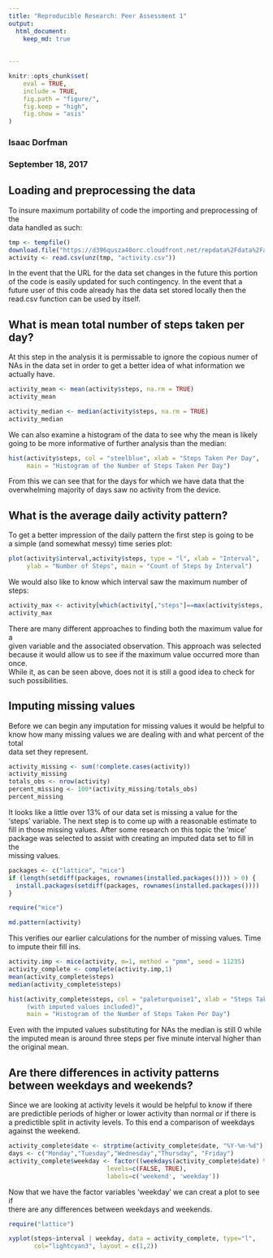 ---
title: "Reproducible Research: Peer Assessment 1"
output: 
  html_document:
    keep_md: true
    
    
---
```{r, echo=FALSE}
knitr::opts_chunk$set(
    eval = TRUE,
    include = TRUE,
    fig.path = "figure/", 
    fig.keep = "high", 
    fig.show = "asis"
)
```

### Isaac Dorfman
### September 18, 2017

## Loading and preprocessing the data

To insure maximum portability of code the importing and preprocessing of the  
data handled as such:

```{r}
tmp <- tempfile()
download.file("https://d396qusza40orc.cloudfront.net/repdata%2Fdata%2Factivity.zip",tmp)
activity <- read.csv(unz(tmp, "activity.csv"))
```

In the event that the URL for the data set changes in the future this portion  
of the code is easily updated for such contingency.  In the event that a  
future user of this code already has the data set stored locally then the  
read.csv function can be used by itself.

## What is mean total number of steps taken per day?

At this step in the analysis it is permissable to ignore the copious numer of  
NAs in the data set in order to get a better idea of what information we  
actually have.

```{r}
activity_mean <- mean(activity$steps, na.rm = TRUE)
activity_mean

activity_median <- median(activity$steps, na.rm = TRUE)
activity_median
```

We can also examine a histogram of the data to see why the mean is likely  
going to be more informative of further analysis than the median:

```{r}
hist(activity$steps, col = "steelblue", xlab = "Steps Taken Per Day",
     main = "Histogram of the Number of Steps Taken Per Day")
```

From this we can see that for the days for which we have data that the  
overwhelming majority of days saw no activity from the device.

## What is the average daily activity pattern?

To get a better impression of the daily pattern the first step is going to be  
a simple (and somewhat messy) time series plot:

```{r}
plot(activity$interval,activity$steps, type = "l", xlab = "Interval", 
     ylab = "Number of Steps", main = "Count of Steps by Interval")
```

We would also like to know which interval saw the maximum number of steps:

```{r}
activity_max <- activity[which(activity[,"steps"]==max(activity$steps, na.rm = TRUE)),]
activity_max
```

There are many different approaches to finding both the maximum value for a  
given variable and the associated observation.  This approach was selected  
because it would allow us to see if the maximum value occurred more than once.  
While it, as can be seen above, does not it is still a good idea to check for  
such possibilities.

## Imputing missing values

Before we can begin any imputation for missing values it would be helpful to  
know how many missing values we are dealing with and what percent of the total  
data set they represent.

```{r}
activity_missing <- sum(!complete.cases(activity))
activity_missing
totals_obs <- nrow(activity)
percent_missing <- 100*(activity_missing/totals_obs)
percent_missing
```

It looks like a little over 13% of our data set is missing a value for the  
'steps' variable.  The next step is to come up with a reasonable estimate to  
fill in those missing values.  After some research on this topic the 'mice'  
package was selected to assist with creating an imputed data set to fill in the  
missing values.

```{r, echo=FALSE}
packages <- c("lattice", "mice")
if (length(setdiff(packages, rownames(installed.packages()))) > 0) {
  install.packages(setdiff(packages, rownames(installed.packages())))  
}
```

```{r}
require("mice")

md.pattern(activity)
```

This verifies our earlier calculations for the number of missing values.  Time  
to impute their fill ins.  

```{r}
activity.imp <- mice(activity, m=1, method = "pmm", seed = 11235)
activity_complete <- complete(activity.imp,1)
mean(activity_complete$steps)
median(activity_complete$steps)

hist(activity_complete$steps, col = "paleturquoise1", xlab = "Steps Taken Per Day 
     (with imputed values included)",
     main = "Histogram of the Number of Steps Taken Per Day")
```

Even with the imputed values substituting for NAs the median is still 0 while  
the imputed mean is around three steps per five minute interval higher than  
the original mean.

## Are there differences in activity patterns between weekdays and weekends?

Since we are looking at activity levels it would be helpful to know if there  
are predictible periods of higher or lower activity than normal or if there is  
a predictible split in activity levels.  To this end a comparison of weekdays  
against the weekend.

```{r}
activity_complete$date <- strptime(activity_complete$date, "%Y-%m-%d")
days <- c("Monday","Tuesday","Wednesday","Thursday", "Friday")
activity_complete$weekday <- factor((weekdays(activity_complete$date) %in% days), 
                           levels=c(FALSE, TRUE), 
                           labels=c('weekend', 'weekday'))
```

Now that we have the factor variables 'weekday' we can creat a plot to see if  
there are any differences between weekdays and weekends.

```{r}
require("lattice")

xyplot(steps~interval | weekday, data = activity_complete, type="l", 
       col="lightcyan3", layout = c(1,2))
```


